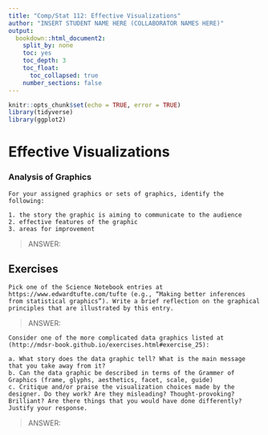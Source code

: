 ```yaml
---
title: "Comp/Stat 112: Effective Visualizations"
author: "INSERT STUDENT NAME HERE (COLLABORATOR NAMES HERE)"
output:
  bookdown::html_document2:
    split_by: none
    toc: yes
    toc_depth: 3
    toc_float:
      toc_collapsed: true
    number_sections: false
---
```


```r
knitr::opts_chunk$set(echo = TRUE, error = TRUE)
library(tidyverse)
library(ggplot2)
```

# Effective Visualizations

### Analysis of Graphics {-}


```exercise
For your assigned graphics or sets of graphics, identify the following:

1. the story the graphic is aiming to communicate to the audience
2. effective features of the graphic
3. areas for improvement
```

> ANSWER: 


## Exercises {-}


```exercise
Pick one of the Science Notebook entries at https://www.edwardtufte.com/tufte (e.g., “Making better inferences from statistical graphics”). Write a brief reflection on the graphical principles that are illustrated by this entry.
```

> ANSWER: 

```exercise
Consider one of the more complicated data graphics listed at (http://mdsr-book.github.io/exercises.html#exercise_25):

a. What story does the data graphic tell? What is the main message that you take away from it?
b. Can the data graphic be described in terms of the Grammer of Graphics (frame, glyphs, aesthetics, facet, scale, guide)
c. Critique and/or praise the visualization choices made by the designer. Do they work? Are they misleading? Thought-provoking? Brilliant? Are there things that you would have done differently? Justify your response.
```

> ANSWER: 
